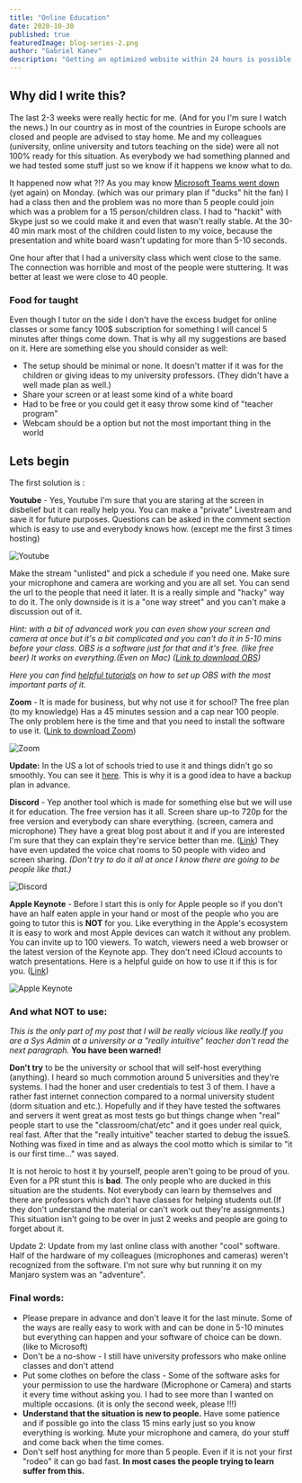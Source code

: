```yaml
---
title: "Online Education"
date: 2020-10-30
published: true
featuredImage: blog-series-2.png
author: "Gabriel Kanev"
description: "Getting an optimized website within 24 hours is possible, with the right web technology."
---
```


## Why did I write this?

The last 2-3 weeks were really hectic for me. (And for you I&#39;m sure I watch the news.) In our country as in most of the countries in Europe schools are closed and people are advised to stay home. Me and my colleagues (university, online university and tutors teaching on the side) were all not 100% ready for this situation. As everybody we had something planned and we had tested some stuff just so we know if it happens we know what to do.

It happened now what ?!? As you may know [Microsoft Teams went down](https://arstechnica.com/information-technology/2020/03/microsoft-teams-went-down-for-two-hours-as-europe-logged-in/) (yet again) on Monday. (which was our primary plan if &quot;ducks&quot; hit the fan) I had a class then and the problem was no more than 5 people could join which was a problem for a 15 person/children class. I had to &quot;hackit&quot; with Skype just so we could make it and even that wasn&#39;t really stable. At the 30-40 min mark most of the children could listen to my voice, because the presentation and white board wasn&#39;t updating for more than 5-10 seconds.

One hour after that I had a university class which went close to the same. The connection was horrible and most of the people were stuttering. It was better at least we were close to 40 people.

### Food for taught

Even though I tutor on the side I don&#39;t have the excess budget for online classes or some fancy 100\$ subscription for something I will cancel 5 minutes after things come down. That is why all my suggestions are based on it. Here are something else you should consider as well:

- The setup should be minimal or none. It doesn&#39;t matter if it was for the children or giving ideas to my university professors. (They didn&#39;t have a well made plan as well.)
- Share your screen or at least some kind of a white board
- Had to be free or you could get it easy throw some kind of &quot;teacher program&quot;
- Webcam should be a option but not the most important thing in the world

## Lets begin

The first solution is :

**Youtube** - Yes, Youtube I&#39;m sure that you are staring at the screen in disbelief but it can really help you. You can make a &quot;private&quot; Livestream and save it for future purposes. Questions can be asked in the comment section which is easy to use and everybody knows how. (except me the first 3 times hosting)

![Youtube](img/school/youtube.png)

Make the stream &quot;unlisted&quot; and pick a schedule if you need one. Make sure your microphone and camera are working and you are all set. You can send the url to the people that need it later. It is a really simple and &quot;hacky&quot; way to do it. The only downside is it is a &quot;one way street&quot; and you can&#39;t make a discussion out of it.

_Hint: with a bit of advanced work you can even show your screen and camera at once but it&#39;s a bit complicated and you can&#39;t do it in 5-10 mins before your class. OBS is a software just for that and it&#39;s free. (like free beer) It works on everything.(Even on Mac) (_[_Link to download OBS_](http://obsproject.com/)_)_

_Here you can find_ [_helpful tutorials_](https://obsproject.com/forum/resources/how-to-record-with-obs-add-a-webcam-text-settings-explained-video.80/) _on how to set up OBS with the most important parts of it._

**Zoom** - It is made for business, but why not use it for school? The free plan (to my knowledge) Has a 45 minutes session and a cap near 100 people. The only problem here is the time and that you need to install the software to use it. ([Link to download Zoom](https://zoom.us/download))

![Zoom](img/school/zoom.png)

**Update:** In the US a lot of schools tried to use it and things didn&#39;t go so smoothly. You can see it [here](https://9to5google.com/2020/03/18/zoom-android-app-negative-reviews-coronavirus/). This is why it is a good idea to have a backup plan in advance.

**Discord** - Yep another tool which is made for something else but we will use it for education. The free version has it all. Screen share up-to 720p for the free version and everybody can share everything. (screen, camera and microphone) They have a great blog post about it and if you are interested I&#39;m sure that they can explain they&#39;re service better than me. ([Link](https://blog.discordapp.com/how-to-use-discord-for-your-classroom-8587bf78e6c4)) They have even updated the voice chat rooms to 50 people with video and screen sharing.
_(Don&#39;t try to do it all at once I know there are going to be people like that.)_

![Discord](img/school/discord.png)

**Apple Keynote** - Before I start this is only for Apple people so if you don&#39;t have an half eaten apple in your hand or most of the people who you are going to tutor this is **NOT** for you. Like everything in the Apple&#39;s ecosystem it is easy to work and most Apple devices can watch it without any problem. You can invite up to 100 viewers. To watch, viewers need a web browser or the latest version of the Keynote app. They don&#39;t need iCloud accounts to watch presentations. Here is a helpful guide on how to use it if this is for you. ([Link](https://support.apple.com/en-us/HT206205))

![Apple Keynote](img/school/keynote.jpg)

### And what NOT to use:

_This is the only part of my post that I will be really vicious like really.If you are a Sys Admin at a university or a &quot;really intuitive&quot; teacher don&#39;t read the next paragraph._ **You have been warned!**

**Don&#39;t try** to be the university or school that will self-host everything (anything). I heard so much commotion around 5 universities and they&#39;re systems. I had the honer and user credentials to test 3 of them. I have a rather fast internet connection compared to a normal university student (dorm situation and etc.). Hopefully and if they have tested the softwares and servers it went great as most tests go but things change when &quot;real&quot; people start to use the &quot;classroom/chat/etc&quot; and it goes under real quick, real fast. After that the &quot;really intuitive&quot; teacher started to debug the issueS. Nothing was fixed in time and as always the cool motto which is similar to &quot;it is our first time...&quot; was sayed.

It is not heroic to host it by yourself, people aren&#39;t going to be proud of you. Even for a PR stunt this is **bad**. The only people who are ducked in this situation are the students. Not everybody can learn by themselves and there are professors which don&#39;t have classes for helping students out.(If they don't understand the material or can't work out they're assignments.) This situation isn&#39;t going to be over in just 2 weeks and people are going to forget about it.

Update 2: Update from my last online class with another "cool" software. Half of the hardware of my colleagues (microphones and cameras) weren't recognized from the software. I'm not sure why but running it on my Manjaro system was an "adventure".

### Final words:

- Please prepare in advance and don&#39;t leave it for the last minute. Some of the ways are really easy to work with and can be done in 5-10 minutes but everything can happen and your software of choice can be down. (like to Microsoft)
- Don&#39;t be a no-show - I still have university professors who make online classes and don&#39;t attend
- Put some clothes on before the class - Some of the software asks for your permission to use the hardware (Microphone or Camera) and starts it every time without asking you. I had to see more than I wanted on multiple occasions. (it is only the second week, please !!!)
- **Understand that the situation is new to people.** Have some patience and if possible go into the class 15 mins early just so you know everything is working. Mute your microphone and camera, do your stuff and come back when the time comes.
- Don&#39;t self host anything for more than 5 people. Even if it is not your first &quot;rodeo&quot; it can go bad fast. **In most cases the people trying to learn suffer from this.**